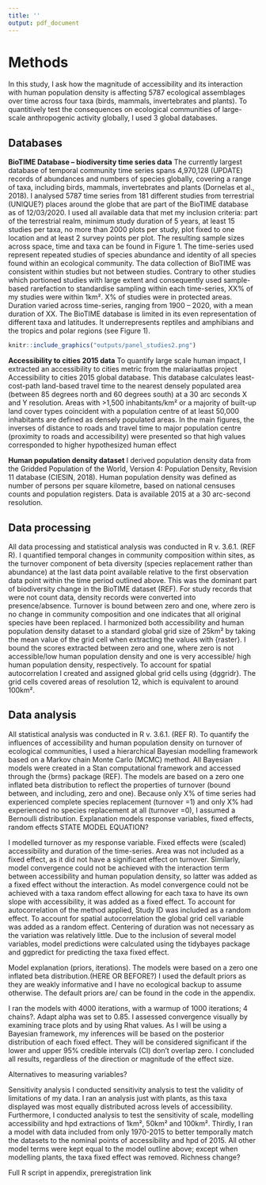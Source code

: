 ```yaml
---
title: ''
output: pdf_document
---
```


# Methods

In this study, I ask how the magnitude of accessibility and its interaction with human population density is affecting 5787 ecological assemblages over time across four taxa (birds, mammals, invertebrates and plants). To quantitively test the consequences on ecological communities of large-scale anthropogenic activity globally, I used 3 global databases.

## Databases
**BioTIME Database – biodiversity time series data**
The currently largest database of temporal community time series spans 4,970,128 (UPDATE) records of abundances and numbers of species globally, covering a range of taxa, including birds, mammals, invertebrates and plants (Dornelas et al., 2018). I analysed 5787 time series from 181 different studies from terrestrial (UNIQUE?) places around the globe that are part of the BioTIME database as of 12/03/2020. I used all available data that met my inclusion criteria: part of the terrestrial realm, minimum study duration of 5 years, at least 15 studies per taxa, no more than 2000 plots per study, plot fixed to one location and at least 2 survey points per plot. The resulting sample sizes across space, time and taxa can be found in Figure 1.
The time-series used represent repeated studies of species abundance and identity of all species found within an ecological community. The data collection of BioTIME was consistent within studies but not between studies. 
Contrary to other studies which portioned studies with large extent and consequently used sample-based rarefaction to standardise sampling within each time-series, XX% of my studies were within 1km². X% of studies were in protected areas. Duration varied across time-series, ranging from 1900 – 2020, with a mean duration of XX. 
The BioTIME database is limited in its even representation of different taxa and latitudes. It underrepresents reptiles and amphibians and the tropics and polar regions (see Figure 1).

```r
knitr::include_graphics("outputs/panel_studies2.png")
```

**Accessibility to cities 2015 data**
To quantify large scale human impact, I extracted an accessibility to cities metric from the malariaatlas project Accessibility to cities 2015 global database. This database calculates least-cost-path land-based travel time to the nearest densely populated area (between 85 degrees north and 60 degrees south) at a 30 arc seconds X and Y resolution. Areas with >1,500 inhabitants/km² or a majority of built-up land cover types coincident with a population centre of at least 50,000 inhabitants are defined as densely populated areas. 
In the main figures, the inverses of distance to roads and travel time to major population centre (proximity to roads and accessibility) were presented so that high values corresponded to higher hypothesized human effect

**Human population density dataset**
I derived population density data from the Gridded Population of the World, Version 4: Population Density, Revision 11 database (CIESIN, 2018). Human population density was defined as number of persons per square kilometre, based on national censuses counts and population registers. Data is available 2015 at a 30 arc-second resolution.

## Data processing
All data processing and statistical analysis was conducted in R v. 3.6.1. (REF R).
I quantified temporal changes in community composition within sites, as the turnover component of beta diversity (species replacement rather than abundance) at the last data point available relative to the first observation data point within the time period outlined above. This was the dominant part of biodiversity change in the BioTIME dataset (REF). For study records that were not count data, density records were converted into presence/absence. 
Turnover is bound between zero and one, where zero is no change in community composition and one indicates that all original species have been replaced.
I harmonized both accessibility and human population density dataset to a standard global grid size of 25km² by taking the mean value of the grid cell when extracting the values with {raster}. I bound the scores extracted between zero and one, where zero is not accessible/low human population density and one is very accessible/ high human population density, respectively.
To account for spatial autocorrelation I created and assigned global grid cells using {dggridr}. The grid cells covered areas of resolution 12, which is equivalent to around 100km². 

## Data analysis
All statistical analysis was conducted in R v. 3.6.1. (REF R). To quantify the influences of accessibility and human population density on turnover of ecological communities, I used a hierarchical Bayesian modelling framework based on a Markov chain Monte Carlo (MCMC) method. All Bayesian models were created in a Stan computational framework and accessed through the {brms} package (REF). The models are based on a zero one inflated beta distribution to reflect the properties of turnover (bound between, and including, zero and one). Because only X% of time series had experienced complete species replacement (turnover =1) and only X% had experienced no species replacement at all (turnover =0), I assumed a Bernoulli distribution. 
Explanation models response variables, fixed effects, random effects
STATE MODEL EQUATION?

I modelled turnover as my response variable. Fixed effects were (scaled) accessibility and duration of the time-series. Area was not included as a fixed effect, as it did not have a significant effect on turnover. Similarly, model convergence could not be achieved with the interaction term between accessibility and human population density, so latter was added as a fixed effect without the interaction. As model convergence could not be achieved with a taxa random effect allowing for each taxa to have its own slope with accessibility, it was added as a fixed effect. To account for autocorrelation of the method applied, Study ID was included as a random effect. To account for spatial autocorrelation the global grid cell variable was added as a random effect.
Centering of duration was not necessary as the variation was relatively little.
Due to the inclusion of several model variables, model predictions were calculated using the tidybayes package and ggpredict for predicting the taxa fixed effect. 

Model explanation (priors, iterations). 
The models were based on a zero one inflated beta distribution.(HERE OR BEFORE?)
I used the default priors as they are weakly informative and I have no ecological backup to assume otherwise. The default priors are/ can be found in the code in the appendix.

I ran the models with 4000 iterations, with a warmup of 1000 iterations; 4 chains?. Adapt alpha was set to 0.85. I assessed convergence visually by examining trace plots and by using Rhat values.
As I will be using a Bayesian framework, my inferences will be based on the posterior distribution of each fixed effect. They will be considered significant if the lower and upper 95% credible intervals (CI) don’t overlap zero. I concluded  all results, regardless of the direction or magnitude of the effect size.

Alternatives to measuring variables?

Sensitivity analysis
I conducted sensitivity analysis to test the validity of limitations of my data. I ran an analysis just with plants, as this taxa displayed was most equally distributed across levels of accessibility. Furthermore, I conducted analysis to test the sensitivity of scale, modelling accessibility and hpd extractions of 1km², 50km² and 100km². Thirdly, I ran a model with data included from only 1970-2015 to better temporally match the datasets to the nominal points of accessibility and hpd of 2015. All other model terms were kept equal to the model outline above; except when modelling plants, the taxa fixed effect was removed.
Richness change?

Full R script in appendix, preregistration link
